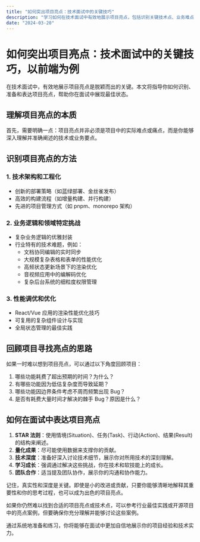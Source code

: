 ```yaml
---
title: "如何突出项目亮点：技术面试中的关键技巧"
description: "学习如何在技术面试中有效地展示项目亮点，包括识别关键技术点、业务难点和个人贡献，以及如何准备和表达这些亮点。"
date: "2024-03-20"
---
```


# 如何突出项目亮点：技术面试中的关键技巧，以前端为例

在技术面试中，有效地展示项目亮点是脱颖而出的关键。本文将指导你如何识别、准备和表达项目亮点，帮助你在面试中展现最佳状态。

## 理解项目亮点的本质

首先，需要明确一点：项目亮点并非必须是项目中的实际难点或痛点，而是你能够深入理解并准确阐述的技术或业务要点。

## 识别项目亮点的方法

### 1. 技术架构和工程化

- 创新的部署策略（如蓝绿部署、金丝雀发布）
- 高效的构建流程（如增量构建、并行构建）
- 先进的项目管理方式（如 pnpm、monorepo 架构）

### 2. 业务逻辑和领域特定挑战

- 复杂业务逻辑的优雅封装
- 行业特有的技术难题，例如：
  - 文档协同编辑的实时同步
  - 大规模复杂表格和表单的性能优化
  - 高频状态更新场景下的渲染优化
  - 音视频应用中的编解码优化
  - 复杂后台系统的细粒度权限管理

### 3. 性能调优和优化

- React/Vue 应用的渲染性能优化技巧
- 可复用的复杂组件设计与实现
- 全局状态管理的最佳实践

## 回顾项目寻找亮点的思路

如果一时难以想到项目亮点，可以通过以下角度回顾项目：

1. 哪些功能耗费了超出预期的时间？为什么？
2. 有哪些功能因为低估复杂度而导致延期？
3. 哪些功能因边界条件考虑不周而频繁出现 Bug？
4. 是否有耗费大量时间才解决的棘手 Bug？原因是什么？

## 如何在面试中表达项目亮点

1. **STAR 法则**：使用情境(Situation)、任务(Task)、行动(Action)、结果(Result)的结构来阐述。
2. **量化成果**：尽可能使用数据来支撑你的贡献。
3. **技术深度**：准备好深入讨论技术细节，展示你对所用技术的深刻理解。
4. **学习成长**：强调通过解决这些挑战，你在技术和软技能上的成长。
5. **团队合作**：适当提及团队协作，展示你的沟通和协作能力。

记住，真实性和深度是关键。即使是小的改进或贡献，只要你能够清晰地解释其重要性和你的思考过程，也可以成为出色的项目亮点。

如果你仍然难以找到合适的项目亮点或技术点，可以参考行业最佳实践或开源项目中的亮点案例，但要确保你充分理解并能够讨论这些案例。

通过系统地准备和练习，你将能够在面试中更加自信地展示你的项目经验和技术实力。